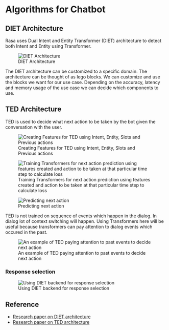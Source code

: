 
# Algorithms for Chatbot


## DIET Architecture
Rasa uses Dual Intent and Entity Transformer (DIET) architecture to detect both Intent and Entity using Transformer.


![DIET Architecture](/Images/diet_arch_clear.png.png)

The DIET architecture can be customized to a specific domain. The architecture can be thought of as lego blocks. We can customize and use the blocks we want for our use case. Depending on the accuracy, latency and memory usage of the use case we can decide which components to use.


## TED Architecture
TED is used to decide what next action to be taken by the bot given the conversation with the user.

![Creating Features for TED using Intent, Entity, Slots and Previous actions](/Images/feature_creation.png)

![Training Transformers for next action prediction using features created and action to be taken at that particular time step to calculate loss](/Images/calculating_loss_on_dialogs.png)

![Predicting next action](/Images/predicting_next_action.png)

TED is not trained on sequence of events which happen in the dialog. In dialog lot of context switching will happen. Using Transformers here will be useful because transformers can pay attention to dialog events which occured in the past.

![An example of TED paying attention to past events to decide next action](/Images/example_ted.png)

### Response selection
![Using DIET backend for response selection](/Images/response_selection.png)

## Reference
* [Research paper on DIET architecture](https://arxiv.org/pdf/2004.09936.pdf)
* [Research paper on TED architecture](https://arxiv.org/pdf/1910.00486.pdf)


